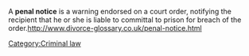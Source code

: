 A '''penal notice''' is a warning endorsed on a court order, notifying the recipient that he or she is liable to committal to prison for breach of the order.[[http://www.divorce-glossary.co.uk/penal-notice.html]]

{{law-stub}}
[[Category:Criminal law]]